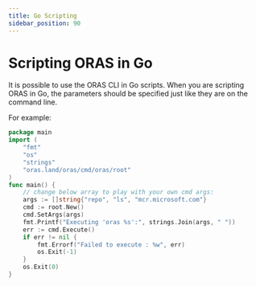 ```yaml
---
title: Go Scripting
sidebar_position: 90
---
```


# Scripting ORAS in Go

It is possible to use the ORAS CLI in Go scripts.  When you are scripting ORAS in Go, the parameters should be specified just like they are on the command line.

For example:

```go
package main
import (
	"fmt"
	"os"
	"strings"
	"oras.land/oras/cmd/oras/root"
)
func main() {
	// change below array to play with your own cmd args:
	args := []string{"repo", "ls", "mcr.microsoft.com"}
	cmd := root.New()
	cmd.SetArgs(args)
	fmt.Printf("Executing 'oras %s':", strings.Join(args, " "))
	err := cmd.Execute()
	if err != nil {
		fmt.Errorf("Failed to execute : %w", err)
		os.Exit(-1)
	}
	os.Exit(0)
}
```
